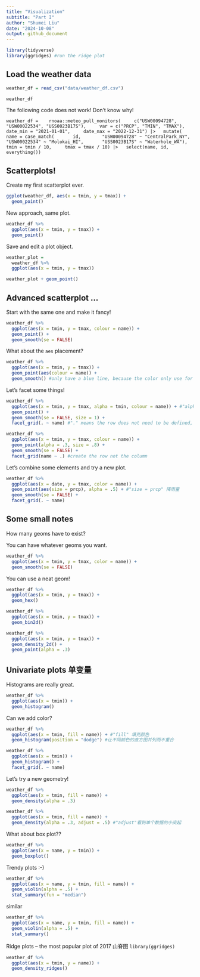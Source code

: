 ```yaml
---
title: "Visualization"
subtitle: "Part I"
author: "Shumei Liu"
date: "2024-10-08"
output: github_document
---
```


```r
library(tidyverse)
library(ggridges) #run the ridge plot
```

## Load the weather data

```r
weather_df = read_csv("data/weather_df.csv")

weather_df
```

The following code does not work! Don't know why!

`weather_df = 
  rnoaa::meteo_pull_monitors(
    c("USW00094728", "USW00022534", "USS0023B17S"),
    var = c("PRCP", "TMIN", "TMAX"), 
    date_min = "2021-01-01",
    date_max = "2022-12-31") |>
  mutate(
    name = case_match(
      id, 
      "USW00094728" ~ "CentralPark_NY", 
      "USW00022534" ~ "Molokai_HI",
      "USS0023B17S" ~ "Waterhole_WA"),
    tmin = tmin / 10,
    tmax = tmax / 10) |>
  select(name, id, everything())`


## Scatterplots!

Create my first scatterplot ever.

```r
ggplot(weather_df, aes(x = tmin, y = tmax)) + 
  geom_point()
```

New approach, same plot.

```r
weather_df %>%
  ggplot(aes(x = tmin, y = tmax)) +
  geom_point()
```

Save and edit a plot object.

```r
weather_plot =
  weather_df %>%
  ggplot(aes(x = tmin, y = tmax))

weather_plot + geom_point()
```

## Advanced scatterplot ...

Start with the same one and make it fancy!

```r
weather_df %>%
  ggplot(aes(x = tmin, y = tmax, colour = name)) +
  geom_point() +
  geom_smooth(se = FALSE)
```

What about the `aes` placement?

```r
weather_df %>%
  ggplot(aes(x = tmin, y = tmax)) +
  geom_point(aes(colour = name)) +
  geom_smooth() #only have a blue line, because the color only use for the geom_point
```

Let's facet some things!

```r
weather_df %>%
  ggplot(aes(x = tmin, y = tmax, alpha = tmin, colour = name)) + #"alpha" is 点的透明度
  geom_point() +
  geom_smooth(se = FALSE, size = 1) +
  facet_grid(. ~ name) #"." means the row does not need to be defined, only use "name" to define the columns
```

```r
weather_df %>%
  ggplot(aes(x = tmin, y = tmax, colour = name)) +
  geom_point(alpha = .3, size = .8) +
  geom_smooth(se = FALSE) +
  facet_grid(name ~ .) #create the row not the column
```

Let's combine some elements and try a new plot.

```r
weather_df %>%
  ggplot(aes(x = date, y = tmax, color = name)) +
  geom_point(aes(size = prcp), alpha = .5) + #"size = prcp" 降雨量
  geom_smooth(se = FALSE) +
  facet_grid(. ~ name)
```


## Some small notes

How many geoms have to exist?

You can have whatever geoms you want. 

```r
weather_df %>%
  ggplot(aes(x = tmin, y = tmax, color = name)) +
  geom_smooth(se = FALSE)
```

You can use a neat geom!

```r
weather_df %>%
  ggplot(aes(x = tmin, y = tmax)) +
  geom_hex()
```

```r
weather_df %>%
  ggplot(aes(x = tmin, y = tmax)) +
  geom_bin2d()
```

```r
weather_df %>%
  ggplot(aes(x = tmin, y = tmax)) +
  geom_density_2d() +
  geom_point(alpha = .3)
```


## Univariate plots 单变量

Histograms are really great.

```r
weather_df %>%
  ggplot(aes(x = tmin)) +
  geom_histogram()
```

Can we add color?

```r
weather_df %>%
  ggplot(aes(x = tmin, fill = name)) + #"fill" 填充颜色
  geom_histogram(position = "dodge") #让不同颜色的直方图并列而不重合
```

```r
weather_df %>%
  ggplot(aes(x = tmin)) +
  geom_histogram() +
  facet_grid(. ~ name)
```

Let's try a new geometry!

```r
weather_df %>%
  ggplot(aes(x = tmin, fill = name)) +
  geom_density(alpha = .3) 
```

```r
weather_df %>%
  ggplot(aes(x = tmin, fill = name)) +
  geom_density(alpha = .3, adjust = .5) #"adjust"看到单个数据的小突起
```

What about box plot??

```r
weather_df %>%
  ggplot(aes(x = name, y = tmin)) +
  geom_boxplot()
```

Trendy plots :-)

```r
weather_df %>%
  ggplot(aes(x = name, y = tmin, fill = name)) +
  geom_violin(alpha = .5) +
  stat_summary(fun = "median")
```

similar

```r
weather_df %>%
  ggplot(aes(x = name, y = tmin, fill = name)) +
  geom_violin(alpha = .5) +
  stat_summary()
```

Ridge plots -- the most popular plot of 2017 山脊图
`library(ggridges)`

```r
weather_df %>%
  ggplot(aes(x = tmin, y = name)) +
  geom_density_ridges()
```





